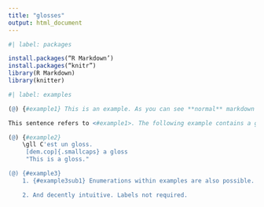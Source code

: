 ```yaml
---
title: "glosses"
output: html_document
---
```


```r
#| label: packages

install.packages(“R Markdown’) 
install.packages(“knitr”)
library(R Markdown)
library(knitter)


```

```r
#| label: examples

(@) {#example1} This is an example. As you can see **normal** markdown *inline* ~~formatting~~ [works]{.smallcaps} `here`.

This sentence refers to <#example1>. The following example contains a gloss, notice that it's introduced with `\gll` just like in gb4e.

(@) {#example2}
    \gll C'est un gloss.
     [dem.cop]{.smallcaps} a gloss
     "This is a gloss."

(@) {#example3}
    1. {#example3sub1} Enumerations within examples are also possible.

    2. And decently intuitive. Labels not required.
```

